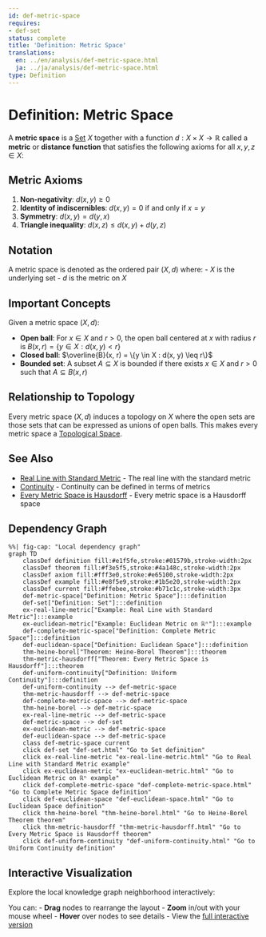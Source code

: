 ```yaml
---
id: def-metric-space
requires:
- def-set
status: complete
title: 'Definition: Metric Space'
translations:
  en: ../en/analysis/def-metric-space.html
  ja: ../ja/analysis/def-metric-space.html
type: Definition
---
```


# Definition: Metric Space {#def-metric-space}

A **metric space** is a [Set](../logic-set-theory/def-set.qmd) $X$ together with a function $d: X \times X \to \mathbb{R}$ called a **metric** or **distance function** that satisfies the following axioms for all $x, y, z \in X$:

## Metric Axioms

1. **Non-negativity**: $d(x, y) \geq 0$
2. **Identity of indiscernibles**: $d(x, y) = 0$ if and only if $x = y$
3. **Symmetry**: $d(x, y) = d(y, x)$
4. **Triangle inequality**: $d(x, z) \leq d(x, y) + d(y, z)$

## Notation

A metric space is denoted as the ordered pair $(X, d)$ where:
- $X$ is the underlying set
- $d$ is the metric on $X$

## Important Concepts

Given a metric space $(X, d)$:

- **Open ball**: For $x \in X$ and $r > 0$, the open ball centered at $x$ with radius $r$ is $B(x, r) = \{y \in X : d(x, y) < r\}$
- **Closed ball**: $\overline{B}(x, r) = \{y \in X : d(x, y) \leq r\}$
- **Bounded set**: A subset $A \subseteq X$ is bounded if there exists $x \in X$ and $r > 0$ such that $A \subseteq B(x, r)$

## Relationship to Topology

Every metric space $(X, d)$ induces a topology on $X$ where the open sets are those sets that can be expressed as unions of open balls. This makes every metric space a [Topological Space](../topology/def-topological-space.qmd).

## See Also

- [Real Line with Standard Metric](ex-real-line-metric.qmd) - The real line with the standard metric
- [Continuity](def-continuity.qmd) - Continuity can be defined in terms of metrics
- [Every Metric Space is Hausdorff](../topology/thm-metric-hausdorff.qmd) - Every metric space is a Hausdorff space

## Dependency Graph

```mermaid
%%| fig-cap: "Local dependency graph"
graph TD
    classDef definition fill:#e1f5fe,stroke:#01579b,stroke-width:2px
    classDef theorem fill:#f3e5f5,stroke:#4a148c,stroke-width:2px
    classDef axiom fill:#fff3e0,stroke:#e65100,stroke-width:2px
    classDef example fill:#e8f5e9,stroke:#1b5e20,stroke-width:2px
    classDef current fill:#ffebee,stroke:#b71c1c,stroke-width:3px
    def-metric-space["Definition: Metric Space"]:::definition
    def-set["Definition: Set"]:::definition
    ex-real-line-metric["Example: Real Line with Standard Metric"]:::example
    ex-euclidean-metric["Example: Euclidean Metric on ℝⁿ"]:::example
    def-complete-metric-space["Definition: Complete Metric Space"]:::definition
    def-euclidean-space["Definition: Euclidean Space"]:::definition
    thm-heine-borel["Theorem: Heine-Borel Theorem"]:::theorem
    thm-metric-hausdorff["Theorem: Every Metric Space is Hausdorff"]:::theorem
    def-uniform-continuity["Definition: Uniform Continuity"]:::definition
    def-uniform-continuity --> def-metric-space
    thm-metric-hausdorff --> def-metric-space
    def-complete-metric-space --> def-metric-space
    thm-heine-borel --> def-metric-space
    ex-real-line-metric --> def-metric-space
    def-metric-space --> def-set
    ex-euclidean-metric --> def-metric-space
    def-euclidean-space --> def-metric-space
    class def-metric-space current
    click def-set "def-set.html" "Go to Set definition"
    click ex-real-line-metric "ex-real-line-metric.html" "Go to Real Line with Standard Metric example"
    click ex-euclidean-metric "ex-euclidean-metric.html" "Go to Euclidean Metric on ℝⁿ example"
    click def-complete-metric-space "def-complete-metric-space.html" "Go to Complete Metric Space definition"
    click def-euclidean-space "def-euclidean-space.html" "Go to Euclidean Space definition"
    click thm-heine-borel "thm-heine-borel.html" "Go to Heine-Borel Theorem theorem"
    click thm-metric-hausdorff "thm-metric-hausdorff.html" "Go to Every Metric Space is Hausdorff theorem"
    click def-uniform-continuity "def-uniform-continuity.html" "Go to Uniform Continuity definition"
```

## Interactive Visualization

Explore the local knowledge graph neighborhood interactively:

::: {.graph-viz data-id="def-metric-space" data-width="700" data-height="500"}
:::

You can:
- **Drag** nodes to rearrange the layout
- **Zoom** in/out with your mouse wheel
- **Hover** over nodes to see details
- View the [full interactive version](../../output/interactive/def-metric-space.html){target="_blank"}
